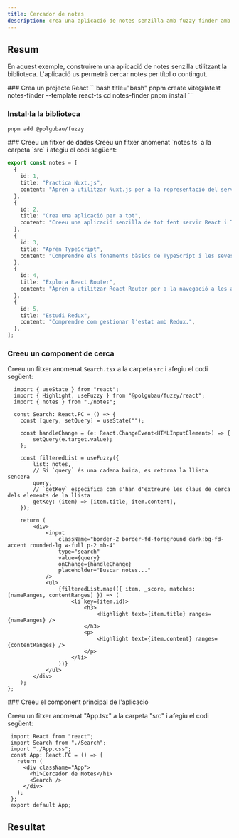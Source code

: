 ```yaml
---
title: Cercador de notes
description: crea una aplicació de notes senzilla amb fuzzy finder amb React.
---
```


## Resum
En aquest exemple, construirem una aplicació de notes senzilla utilitzant la biblioteca. L'aplicació us permetrà cercar notes per títol o contingut.

<Steps>
 <Step>
 ### Crea un projecte React
 ```bash title="bash"
 pnpm create vite@latest notes-finder --template react-ts
 cd notes-finder
 pnpm install
 ```
 </Step>
 <Step>

### Instal·la la biblioteca 
 ```bash title="bash"
 pnpm add @polgubau/fuzzy
 ```
 </Step>
 <Step>
 ### Creeu un fitxer de dades
 Creeu un fitxer anomenat `notes.ts` a la carpeta `src` i afegiu el codi següent:

```ts title="src/notes.ts"
export const notes = [
  {
    id: 1,
    title: "Practica Nuxt.js",
    content: "Aprèn a utilitzar Nuxt.js per a la representació del servidor.",
  },
  {
    id: 2,
    title: "Crea una aplicació per a tot",
    content: "Creeu una aplicació senzilla de tot fent servir React i TypeScript.",
  },
  {
    id: 3,
    title: "Aprèn TypeScript",
    content: "Comprendre els fonaments bàsics de TypeScript i les seves característiques.",
  },
  {
    id: 4,
    title: "Explora React Router",
    content: "Aprèn a utilitzar React Router per a la navegació a les aplicacions React.",
  },
  {
    id: 5,
    title: "Estudi Redux",
    content: "Comprendre com gestionar l'estat amb Redux.",
  },
];
 ```
 </Step>
 <Step>

 ### Creeu un component de cerca


Creeu un fitxer anomenat `Search.tsx` a la carpeta `src` i afegiu el codi següent:

```tsx title="src/Search.tsx"
  import { useState } from "react";
  import { Highlight, useFuzzy } from "@polgubau/fuzzy/react";
  import { notes } from "./notes";

  const Search: React.FC = () => {
	const [query, setQuery] = useState("");

	const handleChange = (e: React.ChangeEvent<HTMLInputElement>) => {
		setQuery(e.target.value);
	};

	const filteredList = useFuzzy({
		list: notes,
		// Si `query` és una cadena buida, es retorna la llista sencera
		query,
		// `getKey` especifica com s'han d'extreure les claus de cerca dels elements de la llista
		getKey: (item) => [item.title, item.content],
	});

	return (
		<div>
			<input
				className="border-2 border-fd-foreground dark:bg-fd-accent rounded-lg w-full p-2 mb-4"
				type="search"
				value={query}	
				onChange={handleChange}
				placeholder="Buscar notes..."
			/>
			<ul>
				{filteredList.map(({ item, _score, matches: [nameRanges, contentRanges] }) => (
					<li key={item.id}>
						<h3>
							<Highlight text={item.title} ranges={nameRanges} />
						</h3>
						<p>
							<Highlight text={item.content} ranges={contentRanges} />
						</p>
					</li>
				))}
			</ul>
		</div>
	);
};
  ```
 </Step>
 <Step>
 ### Creeu el component principal de l'aplicació

 Creeu un fitxer anomenat "App.tsx" a la carpeta "src" i afegiu el codi següent:
 
 ```tsx title="src/App.tsx"
  import React from "react";
  import Search from "./Search";
  import "./App.css";
  const App: React.FC = () => {
    return (
      <div className="App">
        <h1>Cercador de Notes</h1>
        <Search />
      </div>
    );
  };
  export default App;
  ```
 </Step>
</Steps>


## Resultat
<ExampleNotesSearchDisplay/>